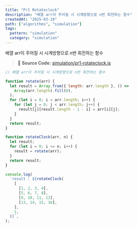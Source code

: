 ```yaml
---
title: "Pr1 Rotateclock"
description: "배열 arr이 주어질 시 시계방향으로 n번 회전하는 함수"
createdAt: "2025-03-19"
path: ["algorithms", "simulation"]
tags:
  pattern: "simulation"
  category: "simulation"
---
```


배열 arr이 주어질 시 시계방향으로 n번 회전하는 함수

> 📌 **Source Code:** [simulation/pr1-rotateclock.js](https://github.com/0teklee/pattern-recognition/tree/main/site/content/simulation/pr1-rotateclock.js)

```js
// 배열 arr이 주어질 시 시계방향으로 n번 회전하는 함수

function rotate(arr) {
  let result = Array.from({ length: arr.length }, () =>
    Array(arr.length).fill(0),
  );
  for (let i = 0; i < arr.length; i++) {
    for (let j = 0; j < arr.length; j++) {
      result[j][result.length - 1 - i] = arr[i][j];
    }
  }
  return result;
}

function rotateClock(arr, n) {
  let result;
  for (let i = 0; i <= n; i++) {
    result = rotate(arr);
  }
  return result;
}

console.log(
  `result : ${rotateClock(
    [
      [1, 2, 3, 4],
      [5, 6, 7, 8],
      [9, 10, 11, 12],
      [13, 14, 15, 16],
    ],
    1,
  )}`,
);
```
